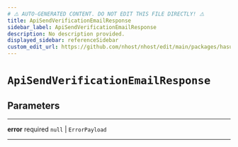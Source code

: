 ```yaml
---
# ⚠️ AUTO-GENERATED CONTENT. DO NOT EDIT THIS FILE DIRECTLY! ⚠️
title: ApiSendVerificationEmailResponse
sidebar_label: ApiSendVerificationEmailResponse
description: No description provided.
displayed_sidebar: referenceSidebar
custom_edit_url: https://github.com/nhost/nhost/edit/main/packages/hasura-auth-js/src/utils/types.ts#L178
---
```


# `ApiSendVerificationEmailResponse`

## Parameters

---

**<span className="parameter-name">error</span>** <span className="optional-status">required</span> `null` | `ErrorPayload`

---
